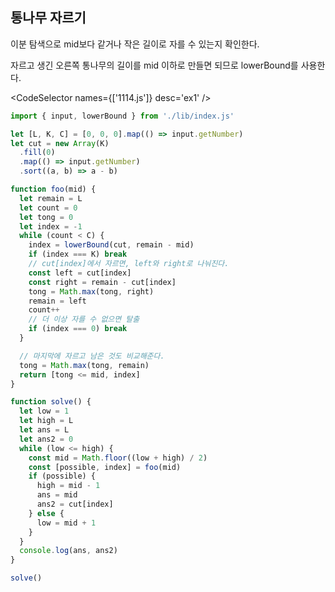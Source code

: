 
## 통나무 자르기

이분 탐색으로 mid보다 같거나 작은 길이로 자를 수 있는지 확인한다.

자르고 생긴 오른쪽 통나무의 길이를 mid 이하로 만들면 되므로 lowerBound를 사용한다.

<CodeSelector names={['1114.js']} desc='ex1' />

```js showLineNumbers
import { input, lowerBound } from './lib/index.js'

let [L, K, C] = [0, 0, 0].map(() => input.getNumber)
let cut = new Array(K)
  .fill(0)
  .map(() => input.getNumber)
  .sort((a, b) => a - b)

function foo(mid) {
  let remain = L
  let count = 0
  let tong = 0
  let index = -1
  while (count < C) {
    index = lowerBound(cut, remain - mid)
    if (index === K) break
    // cut[index]에서 자르면, left와 right로 나눠진다.
    const left = cut[index]
    const right = remain - cut[index]
    tong = Math.max(tong, right)
    remain = left
    count++
    // 더 이상 자를 수 없으면 탈출
    if (index === 0) break
  }

  // 마지막에 자르고 남은 것도 비교해준다.
  tong = Math.max(tong, remain)
  return [tong <= mid, index]
}

function solve() {
  let low = 1
  let high = L
  let ans = L
  let ans2 = 0
  while (low <= high) {
    const mid = Math.floor((low + high) / 2)
    const [possible, index] = foo(mid)
    if (possible) {
      high = mid - 1
      ans = mid
      ans2 = cut[index]
    } else {
      low = mid + 1
    }
  }
  console.log(ans, ans2)
}

solve()
```
